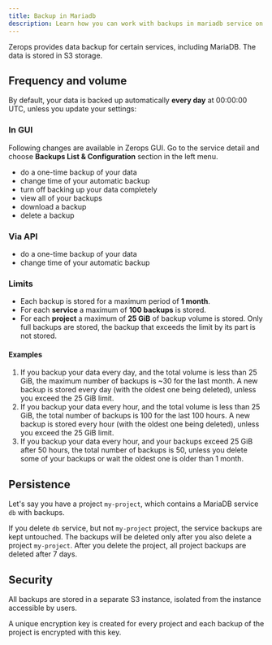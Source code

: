 ```yaml
---
title: Backup in Mariadb
description: Learn how you can work with backups in mariadb service on Zerops.
---
```


Zerops provides data backup for certain services, including MariaDB. The data is stored in S3 storage.

## Frequency and volume

By default, your data is backed up automatically **every day** at 00:00:00 UTC, unless you update your settings:

### In GUI

Following changes are available in Zerops GUI. Go to the service detail and choose **Backups List & Configuration** section in the left menu.

- do a one-time backup of your data
- change time of your automatic backup
- turn off backing up your data completely
- view all of your backups
- download a backup
- delete a backup

### Via API

- do a one-time backup of your data
- change time of your automatic backup

### Limits

- Each backup is stored for a maximum period of **1 month**.
- For each **service** a maximum of **100 backups** is stored.
- For each **project** a maximum of **25 GiB** of backup volume is stored. Only full backups are stored, the backup that exceeds the limit by its part is not stored.

#### Examples

1. If you backup your data every day, and the total volume is less than 25 GiB, the maximum number of backups is ~30 for the last month. A new backup is stored every day (with the oldest one being deleted), unless you exceed the 25 GiB limit.
2. If you backup your data every hour, and the total volume is less than 25 GiB, the total number of backups is 100 for the last 100 hours. A new backup is stored every hour (with the oldest one being deleted), unless you exceed the 25 GiB limit.
3. If you backup your data every hour, and your backups exceed 25 GiB after 50 hours, the total number of backups is 50, unless you delete some of your backups or wait the oldest one is older than 1 month.

## Persistence

Let's say you have a project `my-project`, which contains a MariaDB service `db` with backups.

If you delete `db` service, but not `my-project` project, the service backups are kept untouched. The backups will be deleted only after you also delete a project `my-project`. After you delete the project, all project backups are deleted after 7 days.

## Security

All backups are stored in a separate S3 instance, isolated from the instance accessible by users.

A unique encryption key is created for every project and each backup of the project is encrypted with this key.
